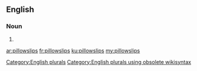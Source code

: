 ==English==

===Noun===
{{head|en}}

# {{plural of|pillowslip}}

[[Category:English plurals]][[Category:English plurals using obsolete wikisyntax]]

[[ar:pillowslips]]
[[fr:pillowslips]]
[[ku:pillowslips]]
[[my:pillowslips]]